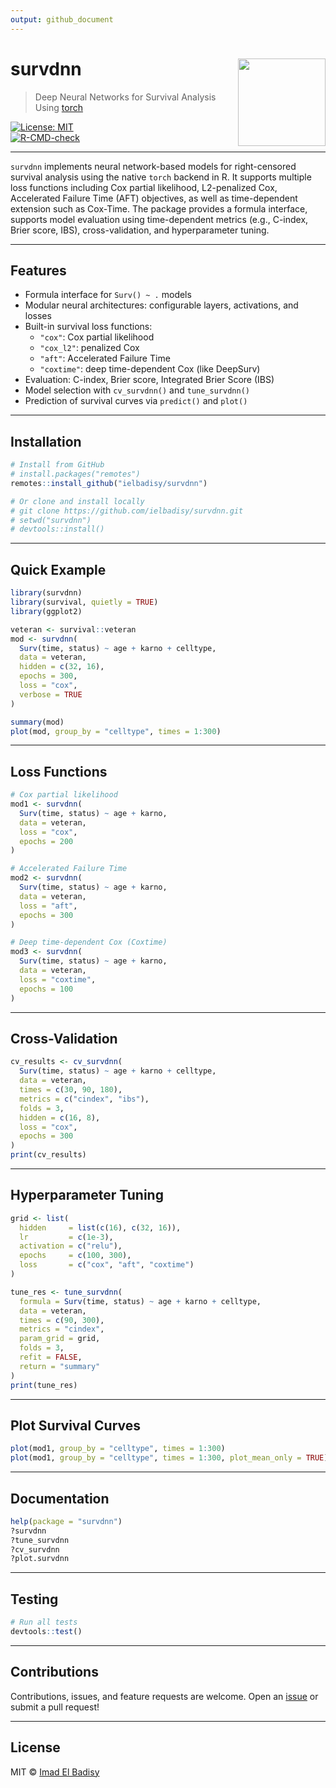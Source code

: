 ```yaml
---
output: github_document
---
```


# survdnn <img src="https://raw.githubusercontent.com/ielbadisy/survdnn/main/inst/logo.png" align="right" height="140"/>

> Deep Neural Networks for Survival Analysis Using [torch](https://torch.mlverse.org/)

[![License: MIT](https://img.shields.io/badge/License-MIT-blue.svg)](LICENSE)  
[![R-CMD-check](https://github.com/ielbadisy/survdnn/actions/workflows/R-CMD-check.yaml/badge.svg)](https://github.com/ielbadisy/survdnn/actions/workflows/R-CMD-check.yaml)

---

`survdnn` implements neural network-based models for right-censored survival analysis using the native `torch` backend in R. It supports multiple loss functions including Cox partial likelihood, L2-penalized Cox, Accelerated Failure Time (AFT) objectives, as well as time-dependent extension such as Cox-Time. The package provides a formula interface, supports model evaluation using time-dependent metrics (e.g., C-index, Brier score, IBS), cross-validation, and hyperparameter tuning.

---

## Features

- Formula interface for `Surv() ~ .` models
- Modular neural architectures: configurable layers, activations, and losses
- Built-in survival loss functions:
  - `"cox"`: Cox partial likelihood
  - `"cox_l2"`: penalized Cox
  - `"aft"`: Accelerated Failure Time
  - `"coxtime"`: deep time-dependent Cox (like DeepSurv)
- Evaluation: C-index, Brier score, Integrated Brier Score (IBS)
- Model selection with `cv_survdnn()` and `tune_survdnn()`
- Prediction of survival curves via `predict()` and `plot()`

---

## Installation

```r
# Install from GitHub
# install.packages("remotes")
remotes::install_github("ielbadisy/survdnn")

# Or clone and install locally
# git clone https://github.com/ielbadisy/survdnn.git
# setwd("survdnn")
# devtools::install()
```

---

## Quick Example

```r
library(survdnn)
library(survival, quietly = TRUE)
library(ggplot2)

veteran <- survival::veteran
mod <- survdnn(
  Surv(time, status) ~ age + karno + celltype,
  data = veteran,
  hidden = c(32, 16),
  epochs = 300,
  loss = "cox",
  verbose = TRUE
)

summary(mod)
plot(mod, group_by = "celltype", times = 1:300)
```

---

## Loss Functions

```r
# Cox partial likelihood
mod1 <- survdnn(
  Surv(time, status) ~ age + karno,
  data = veteran,
  loss = "cox",
  epochs = 200
)

# Accelerated Failure Time
mod2 <- survdnn(
  Surv(time, status) ~ age + karno,
  data = veteran,
  loss = "aft",
  epochs = 300
)

# Deep time-dependent Cox (Coxtime)
mod3 <- survdnn(
  Surv(time, status) ~ age + karno,
  data = veteran,
  loss = "coxtime",
  epochs = 100
)
```

---

## Cross-Validation

```r
cv_results <- cv_survdnn(
  Surv(time, status) ~ age + karno + celltype,
  data = veteran,
  times = c(30, 90, 180),
  metrics = c("cindex", "ibs"),
  folds = 3,
  hidden = c(16, 8),
  loss = "cox",
  epochs = 300
)
print(cv_results)
```

---

## Hyperparameter Tuning

```r
grid <- list(
  hidden     = list(c(16), c(32, 16)),
  lr         = c(1e-3),
  activation = c("relu"),
  epochs     = c(100, 300),
  loss       = c("cox", "aft", "coxtime")
)

tune_res <- tune_survdnn(
  formula = Surv(time, status) ~ age + karno + celltype,
  data = veteran,
  times = c(90, 300),
  metrics = "cindex",
  param_grid = grid,
  folds = 3,
  refit = FALSE,
  return = "summary"
)
print(tune_res)
```

---

## Plot Survival Curves

```r
plot(mod1, group_by = "celltype", times = 1:300)
plot(mod1, group_by = "celltype", times = 1:300, plot_mean_only = TRUE)
```

---

## Documentation

```r
help(package = "survdnn")
?survdnn
?tune_survdnn
?cv_survdnn
?plot.survdnn
```

---

## Testing

```r
# Run all tests
devtools::test()
```

---

## Contributions

Contributions, issues, and feature requests are welcome.
Open an [issue](https://github.com/ielbadisy/survdnn/issues) or submit a pull request!

---

## License

MIT © [Imad El Badisy](mailto:elbadisyimad@gmail.com)

